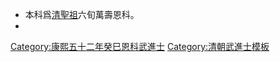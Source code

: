 {{Navbox
|name = 康熙五十二年癸巳恩科武殿試金榜
|title = 康熙五十二年（[[1713年]]）癸巳恩科武殿試金榜
|titlestyle = background-color:#FFD700;
|image =
|style = width:100%;text-align:center; 
|groupstyle = text-align:center; background-color:#FFD700;
|liststyle = text-align:center;
|state = {{{state<includeonly>|collapsed</includeonly>}}}
|group1 = 第一甲<br>賜武進士及第<br>共3名
|list1 = '''[[李如柏 (康熙武進士)|李如柏]]''' - '''[[丁士杰]]''' - '''[[趙漣|趙　漣]]'''

|group2 = 第二甲<br>賜武進士出身<br>共？名
|list2 = □□□ - 

|group3 = 第三甲<br>賜同武進士出身<br>共？名
|list3 = 名次不詳：<br>[[艾質素]] - [[高欽|高　欽]] - [[祖廷柱]] - [[崔俊|崔　俊]] - [[遲維墀]] - [[白宏文]] - [[韓奭|韓　奭]] - [[朱國桓]] - [[趙廷文]] - [[王彭年]]<br>[[楊廉|楊　廉]] - [[張純|張　純]]

|belowstyle = text-align: center; background-color:#FFD700;
|below='''前一科：[[Template:康熙五十一年壬辰科武殿試金榜|康熙五十一年壬辰科]]　'''·'''　後一科：[[Template:康熙五十四年乙未科武殿試金榜|康熙五十四年乙未科]]'''<br>'''同科進士：[[Template:康熙五十二年癸巳恩科殿試金榜|康熙五十二年癸巳文恩科]]'''
}}
[[Category:康熙五十二年癸巳恩科武進士]]
<noinclude>
[[Category:康熙五十二年癸巳恩科武進士| ]]
[[Category:清朝武進士模板]]
*本科爲[[清聖祖]]六旬萬壽恩科。
*<small></small></noinclude>